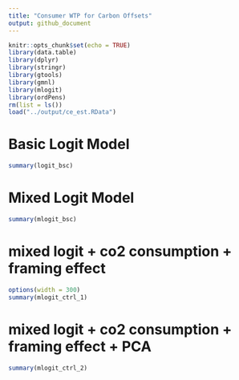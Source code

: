 ```yaml
---
title: "Consumer WTP for Carbon Offsets"
output: github_document
---
```


```r
knitr::opts_chunk$set(echo = TRUE)
library(data.table)
library(dplyr)
library(stringr)
library(gtools)
library(gmnl)
library(mlogit)
library(ordPens)
rm(list = ls())
load("../output/ce_est.RData")
```

# Basic Logit Model
```r
summary(logit_bsc)
```

# Mixed Logit Model
```r
summary(mlogit_bsc)
```

# mixed logit + co2 consumption + framing effect
```r
options(width = 300)
summary(mlogit_ctrl_1)
```

# mixed logit + co2 consumption + framing effect + PCA
```r
summary(mlogit_ctrl_2)
```

